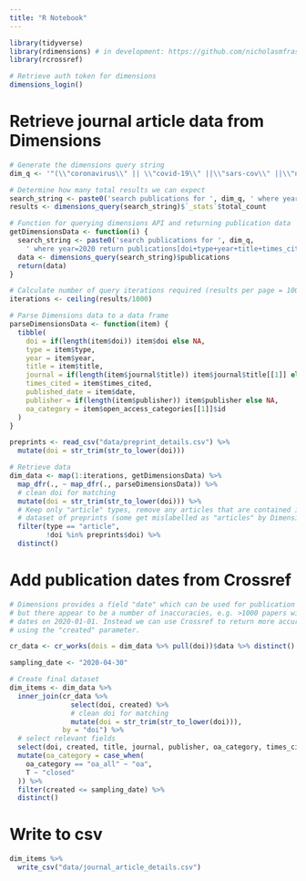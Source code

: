 ```yaml
---
title: "R Notebook"
---
```


```r

library(tidyverse)
library(rdimensions) # in development: https://github.com/nicholasmfraser/rdimensions
library(rcrossref)

# Retrieve auth token for dimensions
dimensions_login()

```

# Retrieve journal article data from Dimensions

```r

# Generate the dimensions query string
dim_q <- '"(\\"coronavirus\\" || \\"covid-19\\" ||\\"sars-cov\\" ||\\"ncov-2019\\" || \\"2019-ncov\\" || \\"hcov-19\\" || \\"sars-2\\")"'

# Determine how many total results we can expect
search_string <- paste0('search publications for ', dim_q, ' where year=2020 return publications')
results <- dimensions_query(search_string)$`_stats`$total_count

# Function for querying dimensions API and returning publication data
getDimensionsData <- function(i) {
  search_string <- paste0('search publications for ', dim_q, 
    ' where year=2020 return publications[doi+type+year+title+times_cited+open_access_categories+journal+date+publisher] limit 1000 skip ', (i-1)*1000)
  data <- dimensions_query(search_string)$publications
  return(data)
}

# Calculate number of query iterations required (results per page = 1000)
iterations <- ceiling(results/1000)

# Parse Dimensions data to a data frame
parseDimensionsData <- function(item) {
  tibble(
    doi = if(length(item$doi)) item$doi else NA,
    type = item$type,
    year = item$year,
    title = item$title,
    journal = if(length(item$journal$title)) item$journal$title[[1]] else NA,
    times_cited = item$times_cited,
    published_date = item$date,
    publisher = if(length(item$publisher)) item$publisher else NA,
    oa_category = item$open_access_categories[[1]]$id
  )
}

preprints <- read_csv("data/preprint_details.csv") %>%
  mutate(doi = str_trim(str_to_lower(doi)))

# Retrieve data
dim_data <- map(1:iterations, getDimensionsData) %>%
  map_dfr(., ~ map_dfr(., parseDimensionsData)) %>%
  # clean doi for matching
  mutate(doi = str_trim(str_to_lower(doi))) %>%
  # Keep only "article" types, remove any articles that are contained in our 
  # dataset of preprints (some get mislabelled as "articles" by Dimensions)
  filter(type == "article",
         !doi %in% preprints$doi) %>%
  distinct()

```

# Add publication dates from Crossref

```r

# Dimensions provides a field "date" which can be used for publication dates,
# but there appear to be a number of inaccuracies, e.g. >1000 papers with publication
# dates on 2020-01-01. Instead we can use Crossref to return more accurate dates
# using the "created" parameter.

cr_data <- cr_works(dois = dim_data %>% pull(doi))$data %>% distinct()

sampling_date <- "2020-04-30"

# Create final dataset
dim_items <- dim_data %>%
  inner_join(cr_data %>% 
               select(doi, created) %>%
               # clean doi for matching
               mutate(doi = str_trim(str_to_lower(doi))),
             by = "doi") %>%
  # select relevant fields
  select(doi, created, title, journal, publisher, oa_category, times_cited) %>%
  mutate(oa_category = case_when(
    oa_category == "oa_all" ~ "oa",
    T ~ "closed"
  )) %>%
  filter(created <= sampling_date) %>%
  distinct()

```

# Write to csv

```r

dim_items %>%
  write_csv("data/journal_article_details.csv")

```

